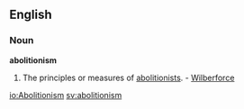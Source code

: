 ==English==

===Noun===
'''abolitionism'''

#The principles or measures of [[abolitionists]]. - [[Wilberforce]]

[[io:Abolitionism]]
[[sv:abolitionism]]